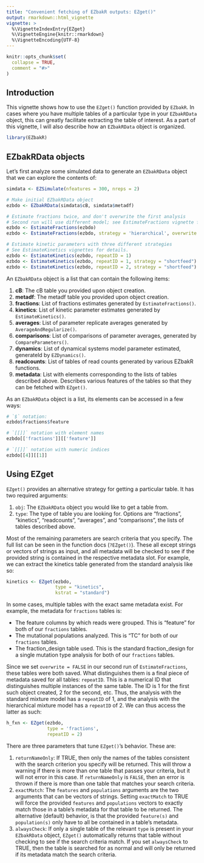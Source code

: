 ```yaml
---
title: "Convenient fetching of EZbakR outputs: EZget()"
output: rmarkdown::html_vignette
vignette: >
  %\VignetteIndexEntry{EZget}
  %\VignetteEngine{knitr::rmarkdown}
  %\VignetteEncoding{UTF-8}
---
```


```r
knitr::opts_chunk$set(
  collapse = TRUE,
  comment = "#>"
)
```

## Introduction

This vignette shows how to use the `EZget()` function provided by `EZbakR`.
In cases where you have multiple tables of a particular type in your `EZbakRData`
object, this can greatly facilitate extracting the table of interest. As a part
of this vignette, I will also describe how an `EZbakRData` object is organized.

```r
library(EZbakR)
```

## EZbakRData objects

Let's first analyze some simulated data to generate an `EZbakRData` object that
we can explore the contents of:

```r
simdata <- EZSimulate(nfeatures = 300, nreps = 2)

# Make initial EZbakRData object
ezbdo <- EZbakRData(simdata$cB, simdata$metadf)

# Estimate fractions twice, and don't overwrite the first analysis
# Second run will use different model; see EstimateFractions vignette for details
ezbdo <- EstimateFractions(ezbdo)
ezbdo <- EstimateFractions(ezbdo, strategy = 'hierarchical', overwrite = FALSE)

# Estimate kinetic parameters with three different strategies
# See EstimateKinetics vignettes for details.
ezbdo <- EstimateKinetics(ezbdo, repeatID = 1)
ezbdo <- EstimateKinetics(ezbdo, repeatID = 1, strategy = "shortfeed")
ezbdo <- EstimateKinetics(ezbdo, repeatID = 2, strategy = "shortfeed")
```


An `EZbakRData` object is a list that can contain the following items:

1. **cB**: The cB table you provided upon object creation.
2. **metadf**: The metadf table you provided upon object creation.
3. **fractions**: List of fractions estimates generated by `EstimateFractions()`.
4. **kinetics**: List of kinetic parameter estimates generated by `EstimateKinetics()`.
5. **averages**: List of parameter replicate averages generated by `AverageAndRegularize()`.
6. **comparisons**: List of comparisons of parameter averages, generated by `CompareParameters()`.
7. **dynamics**: List of dynamical systems model parameter estimated, generateld by `EZDynamics()`.
8. **readcounts**: List of tables of read counts generated by various EZbakR functions.
9. **metadata**: List with elements corresponding to the lists of tables described
above. Describes various features of the tables so that they can be fetched
with `EZget()`.

As an `EZbakRData` object is a list, its elements can be accessed in a few ways:

```r
# `$` notation:
ezbdo$fractions$feature

# `[[]]` notation with element names
ezbdo[['fractions']][['feature']]

# `[[]]` notation with numeric indices
ezbdo[[4]][[1]]

```


## Using EZget

`EZget()` provides an alternative strategy for getting a particular table.
It has two required arguments:

1. `obj`: The `EZbakRData` object you would like to get a table from.
2. `type`: The type of table you are looking for. Options are "fractions",
"kinetics", "readcounts", "averages", and "comparisons", the lists of tables
described above.

Most of the remaining parameters are search criteria that you specify. The
full list can be seen in the function docs (`?EZget()`). These all except
strings or vectors of strings as input, and all metadata will be checked to see
if the provided string is contained in the respective metadata slot. For example,
we can extract the kinetics table generated from the standard analysis like so:

```r
kinetics <- EZget(ezbdo,
                  type = "kinetics",
                  kstrat = "standard")
```

In some cases, multiple tables with the exact same metadata exist. For example,
the metadata for `fractions` tables is:

* The feature columns by which reads were grouped. This is "feature" for both of
our `fractions` tables.
* The mutational populations analyzed. This is "TC" for both of our `fractions`
tables.
* The fraction_design table used. This is the standard fraction_design for
a single mutation type analysis for both of our `fractions` tables.

Since we set `overwrite = FALSE` in our second run of `EstimateFractions`, these
tables were both saved. What distinguishes them is a final piece of metadata 
saved for all tables: `repeatID`. This is a numerical ID that distinguishes 
multiple instances of the same table. The ID is 1 for the first such object
created, 2 for the second, etc. Thus, the analysis with the standard mixture
model has a `repeatID` of 1, and the analysis with the hierarchical mixture
model has a `repeatID` of 2. We can thus access the latter as such:

```r
h_fxn <- EZget(ezbdo, 
               type = 'fractions',
               repeatID = 2)
```


There are three parameters that tune `EZget()`'s behavior. These are:

1. `returnNameOnly`: If TRUE, then only the names of the tables consistent with
the search criterion you specify will be returned. This will throw a warning
if there is more than one table that passes your criteria, but it will not
error in this case. If `returnNameOnly` is `FALSE`, then an error is thrown
if there is more than one table that matches your search criteria.
2. `exactMatch`: The `features` and `populations` arguments are the two arguments
that can be vectors of strings. Setting `exactMatch` to TRUE will force the 
provided `features` and `populations` vectors to exactly match those in a table's
metadata for that table to be returned. The alternative (default) behavior, is
that the provided `feature(s)` and `population(s)` only have to all be contained
in a table's metadata.
3. `alwaysCheck`: If only a single table of the relevant `type` is present in
your `EZbakRData` object, `EZget()` automatically returns that table without
checking to see if the search criteria match. If you set `alwaysCheck` to TRUE,
then the table is searched for as normal and will only be returned if its 
metadata match the search criteria.





